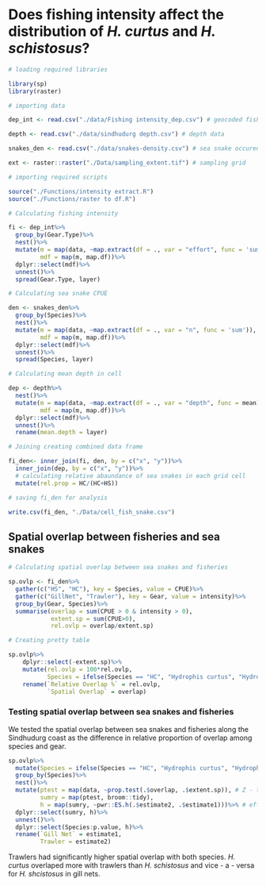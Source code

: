 # Does fishing intensity affect the distribution of *H. curtus* and *H. schistosus*?

```r
# loading required libraries

library(sp)
library(raster)

# importing data

dep_int <- read.csv("./data/Fishing intensity_dep.csv") # geocoded fishing effort

depth <- read.csv("./data/sindhudurg depth.csv") # depth data

snakes_den <- read.csv("./data/snakes-density.csv") # sea snake occurence in bycatch

ext <- raster::raster("./Data/sampling_extent.tif") # sampling grid

# importing required scripts

source("./Functions/intensity extract.R")
source("./Functions/raster to df.R")

# Calculating fishing intensity

fi <- dep_int%>%
  group_by(Gear.Type)%>%
  nest()%>%
  mutate(m = map(data, ~map.extract(df = ., var = "effort", func = 'sum')),
         mdf = map(m, map.df))%>%
  dplyr::select(mdf)%>%
  unnest()%>%
  spread(Gear.Type, layer)

# Calculating sea snake CPUE

den <- snakes_den%>%
  group_by(Species)%>%
  nest()%>%
  mutate(m = map(data, ~map.extract(df = ., var = "n", func = 'sum')),
         mdf = map(m, map.df))%>%
  dplyr::select(mdf)%>%
  unnest()%>%
  spread(Species, layer)

# Calculating mean depth in cell

dep <- depth%>%
  nest()%>%
  mutate(m = map(data, ~map.extract(df = ., var = "depth", func = mean)),
         mdf = map(m, map.df))%>%
  dplyr::select(mdf)%>%
  unnest()%>%
  rename(mean.depth = layer)

# Joining creating combined data frame 

fi_den<- inner_join(fi, den, by = c("x", "y"))%>%
  inner_join(dep, by = c("x", "y"))%>%
  # calculating relative abaundance of sea snakes in each grid cell
  mutate(rel.prop = HC/(HC+HS))

# saving fi_den for analysis

write.csv(fi_den, "./Data/cell_fish_snake.csv")
```

## Spatial overlap between fisheries and sea snakes

```r

# Calculating spatial overlap between sea snakes and fisheries

sp.ovlp <- fi_den%>%
  gather(c("HS", "HC"), key = Species, value = CPUE)%>%
  gather(c("GillNet", "Trawler"), key = Gear, value = intensity)%>%
  group_by(Gear, Species)%>%
  summarise(overlap = sum(CPUE > 0 & intensity > 0),
            extent.sp = sum(CPUE>0),
            rel.ovlp = overlap/extent.sp)

# Creating pretty table

sp.ovlp%>%
    dplyr::select(-extent.sp)%>%
    mutate(rel.ovlp = 100*rel.ovlp,
           Species = ifelse(Species == "HC", "Hydrophis curtus", "Hydrophis schistosus"))%>%
    rename(`Relative Overlap %` = rel.ovlp,
           `Spatial Overlap` = overlap)

```

### Testing spatial overlap between sea snakes and fisheries

We tested the spatial overlap between sea snakes and fisheries along the Sindhudurg coast as the difference in relative proportion of overlap among species and gear.

```r

sp.ovlp%>%
  mutate(Species = ifelse(Species == "HC", "Hydrophis curtus", "Hydrophis schistosus"))%>%
  group_by(Species)%>%
  nest()%>%
  mutate(ptest = map(data, ~prop.test(.$overlap, .$extent.sp)), # Z - test of proportion
         sumry = map(ptest, broom::tidy),
         h = map(sumry, ~pwr::ES.h(.$estimate2, .$estimate1)))%>% # effect size
  dplyr::select(sumry, h)%>%
  unnest()%>%
  dplyr::select(Species:p.value, h)%>%
  rename(`Gill Net` = estimate1,
         Trawler = estimate2)

```

Trawlers had significantly higher spatial overlap with both species. _H. curtus_ overlaped more with trawlers than _H. schistosus_ and vice - a - versa for _H. shcistosus_ in gill nets.